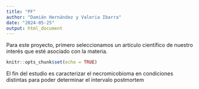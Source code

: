 ```yaml
---
title: "PF"
author: "Damián Hernández y Valeria Ibarra"
date: "2024-05-25"
output: html_document
---
```


Para este proyecto, primero seleccionamos un artículo científico de nuestro interés que esté asociado con la materia.

```r
knitr::opts_chunk$set(echo = TRUE)
```
El fin del estudio es caracterizar el necromicobioma en condiciones distintas para poder determinar el intervalo postmortem